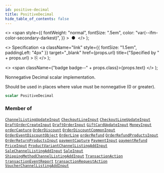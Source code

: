 ```yaml
---
id: positive-decimal
title: PositiveDecimal
hide_table_of_contents: false
---
```


  <>
    <span
      style={{
        fontWeight: "normal",
        fontSize: ".5em",
        color: "var(--ifm-color-secondary-darkest)",
      }}
    >
      &nbsp;●&nbsp;
    </span>
  </>
);

  <>
    Specification
    <a
      className="link"
      style={{ fontSize: "1.5em", paddingLeft: "4px" }}
      target="\_blank"
      href={props.url}
      title={"Specified by " + props.url}
    >
      ⎘
    </a>
  </>
);

  <>
    <span className={"badge badge--" + props.class}>{props.text}</span>
  </>
);

Nonnegative Decimal scalar implementation.

Should be used in places where value must be nonnegative (0 or greater).

```graphql
scalar PositiveDecimal
```

### Member of

[`ChannelListingUpdateInput`](../../../api-reference/products/inputs/channel-listing-update-input) <Badge class="secondary" text="input"/><Bullet />[`CheckoutLineInput`](../../../api-reference/checkout/inputs/checkout-line-input) <Badge class="secondary" text="input"/><Bullet />[`CheckoutLineUpdateInput`](../../../api-reference/checkout/inputs/checkout-line-update-input) <Badge class="secondary" text="input"/><Bullet />[`DraftOrderCreateInput`](../../../api-reference/orders/inputs/draft-order-create-input) <Badge class="secondary" text="input"/><Bullet />[`DraftOrderInput`](../../../api-reference/orders/inputs/draft-order-input) <Badge class="secondary" text="input"/><Bullet />[`GiftCardUpdateInput`](../../../api-reference/gift-cards/inputs/gift-card-update-input) <Badge class="secondary" text="input"/><Bullet />[`MoneyInput`](../../../api-reference/miscellaneous/inputs/money-input) <Badge class="secondary" text="input"/><Bullet />[`orderCapture`](../../../api-reference/orders/mutations/order-capture) <Badge class="secondary" text="mutation"/><Bullet />[`OrderDiscount`](../../../api-reference/discounts/objects/order-discount) <Badge class="secondary" text="object"/><Bullet />[`OrderDiscountCommonInput`](../../../api-reference/orders/inputs/order-discount-common-input) <Badge class="secondary" text="input"/><Bullet />[`OrderEventDiscountObject`](../../../api-reference/miscellaneous/objects/order-event-discount-object) <Badge class="secondary" text="object"/><Bullet />[`OrderLine`](../../../api-reference/orders/objects/order-line) <Badge class="secondary" text="object"/><Bullet />[`orderRefund`](../../../api-reference/orders/mutations/order-refund) <Badge class="secondary" text="mutation"/><Bullet />[`OrderRefundProductsInput`](../../../api-reference/orders/inputs/order-refund-products-input) <Badge class="secondary" text="input"/><Bullet />[`OrderReturnProductsInput`](../../../api-reference/orders/inputs/order-return-products-input) <Badge class="secondary" text="input"/><Bullet />[`paymentCapture`](../../../api-reference/payments/mutations/payment-capture) <Badge class="secondary" text="mutation"/><Bullet />[`PaymentInput`](../../../api-reference/payments/inputs/payment-input) <Badge class="secondary" text="input"/><Bullet />[`paymentRefund`](../../../api-reference/payments/mutations/payment-refund) <Badge class="secondary" text="mutation"/><Bullet />[`PriceInput`](../../../api-reference/miscellaneous/inputs/price-input) <Badge class="secondary" text="input"/><Bullet />[`ProductVariantChannelListingAddInput`](../../../api-reference/products/inputs/product-variant-channel-listing-add-input) <Badge class="secondary" text="input"/><Bullet />[`SaleChannelListingAddInput`](../../../api-reference/discounts/inputs/sale-channel-listing-add-input) <Badge class="secondary" text="input"/><Bullet />[`SaleInput`](../../../api-reference/discounts/inputs/sale-input) <Badge class="secondary" text="input"/><Bullet />[`ShippingMethodChannelListingAddInput`](../../../api-reference/shipping/inputs/shipping-method-channel-listing-add-input) <Badge class="secondary" text="input"/><Bullet />[`TransactionAction`](../../../api-reference/miscellaneous/objects/transaction-action) <Badge class="secondary" text="object"/><Bullet />[`transactionEventReport`](../../../api-reference/payments/mutations/transaction-event-report) <Badge class="secondary" text="mutation"/><Bullet />[`transactionRequestAction`](../../../api-reference/payments/mutations/transaction-request-action) <Badge class="secondary" text="mutation"/><Bullet />[`VoucherChannelListingAddInput`](../../../api-reference/discounts/inputs/voucher-channel-listing-add-input) <Badge class="secondary" text="input"/>
